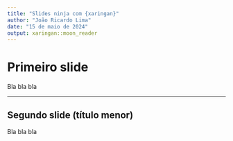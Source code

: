 ```yaml
---
title: "Slides ninja com {xaringan}"
author: "João Ricardo Lima"
date: "15 de maio de 2024"
output: xaringan::moon_reader
---
```


# Primeiro slide

Bla bla bla


---
## Segundo slide (título menor)

Bla bla bla
